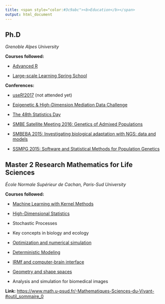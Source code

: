 ```yaml
---
title: <span style="color:#3c9abc"><b>Education</b></span>
output: html_document
---
```


## **Ph.D**   
*Grenoble Alpes University*

**Courses followed:**

- [Advanced R](https://toltex.u-ga.fr/formation)

- [Large-scale Learning Spring School](http://ama.liglab.fr/Khronos/index.php?title=KSS2015)

**Conferences:**

- [useR!2017](https://user2017.brussels/) (not attended yet)

- [Epigenetic & High-Dimension Mediation Data Challenge](https://data-institute.univ-grenoble-alpes.fr/events/epigenetic-high-dimension-mediation-data-challenge-710076.htm?RH=10277933037836520)

- [The 48th Statistics Day](http://jds2016.sfds.asso.fr/?lang=en)

- [SMBE Satellite Meeting 2016: Genetics of Admixed Populations](http://anthgen.org/smbe2016/)

- [SMBEBA 2015: Investigating biological adaptation with NGS: data and models](http://smbeba2015.imag.fr/)

- [SSMPG 2015: Software and Statistical Methods for Population Genetics](http://ssmpg2015.imag.fr/)

## **Master 2 Research** Mathematics for Life Sciences  
*École Normale Supérieur de Cachan, Paris-Sud University*

**Courses followed:**

- [Machine Learning with Kernel Methods](http://members.cbio.mines-paristech.fr/~jvert/svn/kernelcourse/course/2017mva/index.html)

- [High-Dimensional Statistics](http://www.cmap.polytechnique.fr/~giraud/MSV/stats.html)

- Stochastic Processes

- Key concepts in biology and ecology

- [Optimization and numerical simulation](http://www.di.ens.fr/~aspremon/MathSVM2.html)

- [Deterministic Modeling](https://sites.google.com/site/stephanieallassonniere/enseignements/mathsv)

- [IRMf and computer-brain interface](http://www-sop.inria.fr/members/Maureen.Clerc/documents/FunctionalBrainImaging_MVA_dec2008.pdf)

- [Geometry and shape spaces](http://atrouve.perso.math.cnrs.fr/GEF/index.html)

- Analysis and simulation for biomedical images

**Link:** [https://www.math.u-psud.fr/-Mathematiques-Sciences-du-Vivant-#outil_sommaire_0](https://www.math.u-psud.fr/-Mathematiques-Sciences-du-Vivant-#outil_sommaire_0)